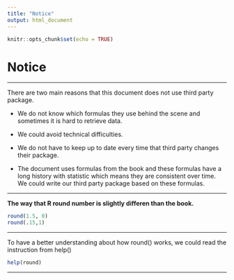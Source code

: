 ```yaml
---
title: "Notice"
output: html_document
---
```


```r
knitr::opts_chunk$set(echo = TRUE)
```

# Notice{-}
<hr/>
There are two main reasons that this document does not use third party package.

* We do not know which formulas they use behind the scene and sometimes it is hard to retrieve data.

* We could avoid technical difficulties.

* We do not have to keep up to date every time that third party changes their package. 

* The document uses formulas from the book and these formulas have a long history with statistic which means they are consistent over time. We could write our third party package based on these formulas. 

<hr/>

**The way that R round number is slightly differen than the book.**
```r
round(1.5, 0)
round(.15,1)
```
<hr/>
To have a better understanding about how round() works, we could read the instruction from help()
```r
help(round)
```
<hr/>

